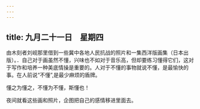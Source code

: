 ```yaml
---
---
---
```

title: 九月二十一日　星期四
---




由木刻者刘岘那里借到一些冀中各地人民抗战的照片和一集西洋版画集（日本出版）。．自己对于画虽然不懂，兴味也不如对于音乐高，但却要练习懂得它们，这对于写作和培养一种美底情操是重要的。人对于不懂的事物就说不懂，是最愉快的事。在人前说“不懂”,是最少麻烦的盾牌。

懂之为懂之，不懂为不懂，斯懂也！

夜间就看这些画和照片，企图把自己的感情移进里面去。